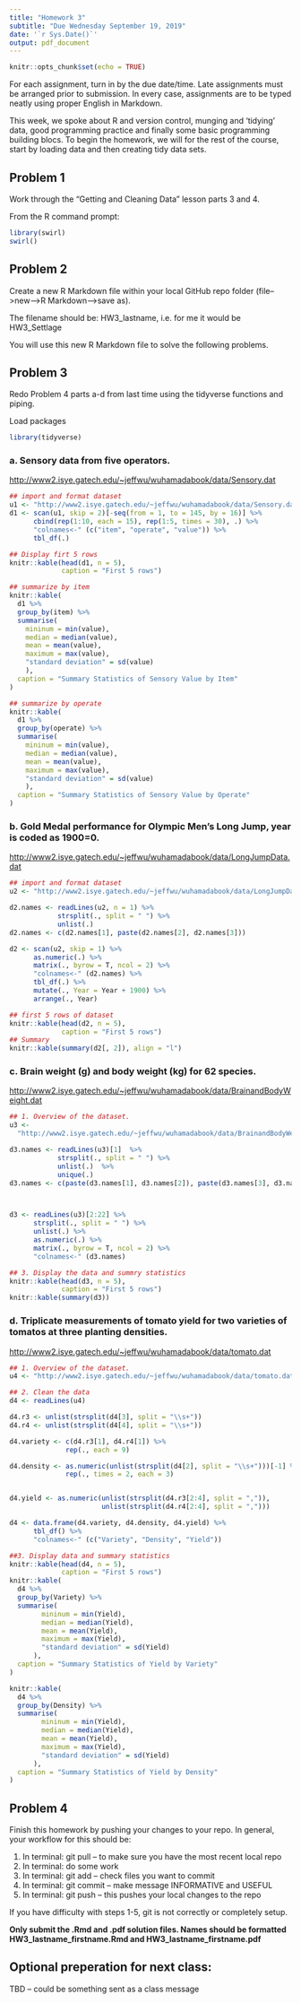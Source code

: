 ```yaml
---
title: "Homework 3"
subtitle: "Due Wednesday September 19, 2019"
date: '`r Sys.Date()`'
output: pdf_document
---
```


```r
knitr::opts_chunk$set(echo = TRUE)
```

For each assignment, turn in by the due date/time.  Late assignments must be arranged prior to submission.  In every case, assignments are to be typed neatly using proper English in Markdown.  

This week, we spoke about R and version control, munging and 'tidying' data, good programming practice and finally some basic programming building blocs.  To begin the homework, we will for the rest of the course, start by loading data and then creating tidy data sets.  

## Problem 1

Work through the "Getting and Cleaning Data" lesson parts 3 and 4.

From the R command prompt:  
```r
library(swirl)
swirl()
```

## Problem 2

Create a new R Markdown file within your local GitHub repo folder (file-->new-->R Markdown-->save as).

The filename should be: HW3_lastname, i.e. for me it would be HW3_Settlage

You will use this new R Markdown file to solve the following problems.

  
## Problem 3

Redo Problem 4 parts a-d from last time using the tidyverse functions and piping.

Load packages
```r
library(tidyverse)
```


### a. Sensory data from five operators.    
<http://www2.isye.gatech.edu/~jeffwu/wuhamadabook/data/Sensory.dat> 

```r
## import and format dataset
u1 <- "http://www2.isye.gatech.edu/~jeffwu/wuhamadabook/data/Sensory.dat"
d1 <- scan(u1, skip = 2)[-seq(from = 1, to = 145, by = 16)] %>%
      cbind(rep(1:10, each = 15), rep(1:5, times = 30), .) %>%
      "colnames<-" (c("item", "operate", "value")) %>%
      tbl_df(.)

## Display firt 5 rows
knitr::kable(head(d1, n = 5),
             caption = "First 5 rows")

## summarize by item
knitr::kable(
  d1 %>%
  group_by(item) %>%
  summarise(
    mininum = min(value),
    median = median(value),
    mean = mean(value),
    maximum = max(value),
    "standard deviation" = sd(value)
    ),
  caption = "Summary Statistics of Sensory Value by Item"
)

## summarize by operate
knitr::kable(
  d1 %>%
  group_by(operate) %>%
  summarise(
    mininum = min(value),
    median = median(value),
    mean = mean(value),
    maximum = max(value),
    "standard deviation" = sd(value)
    ),
  caption = "Summary Statistics of Sensory Value by Operate"
)
```






### b. Gold Medal performance for Olympic Men's Long Jump, year is coded as 1900=0.  
<http://www2.isye.gatech.edu/~jeffwu/wuhamadabook/data/LongJumpData.dat>  

```r
## import and format dataset 
u2 <- "http://www2.isye.gatech.edu/~jeffwu/wuhamadabook/data/LongJumpData.dat"

d2.names <- readLines(u2, n = 1) %>%
            strsplit(., split = " ") %>%
            unlist(.)
d2.names <- c(d2.names[1], paste(d2.names[2], d2.names[3]))

d2 <- scan(u2, skip = 1) %>%
      as.numeric(.) %>%
      matrix(., byrow = T, ncol = 2) %>%
      "colnames<-" (d2.names) %>%
      tbl_df(.) %>%
      mutate(., Year = Year + 1900) %>%
      arrange(., Year)

## first 5 rows of dataset
knitr::kable(head(d2, n = 5),
             caption = "First 5 rows")
## Summary
knitr::kable(summary(d2[, 2]), align = "l")
```




### c. Brain weight (g) and body weight (kg) for 62 species.    
<http://www2.isye.gatech.edu/~jeffwu/wuhamadabook/data/BrainandBodyWeight.dat> 

```r
## 1. Overview of the dataset.
u3 <-
  "http://www2.isye.gatech.edu/~jeffwu/wuhamadabook/data/BrainandBodyWeight.dat"

d3.names <- readLines(u3)[1]  %>%
            strsplit(., split = " ") %>%
            unlist(.)  %>%
            unique(.)
d3.names <- c(paste(d3.names[1], d3.names[2]), paste(d3.names[3], d3.names[2]))



d3 <- readLines(u3)[2:22] %>%
      strsplit(., split = " ") %>%
      unlist(.) %>%
      as.numeric(.) %>%
      matrix(., byrow = T, ncol = 2) %>%
      "colnames<-" (d3.names)

## 3. Display the data and summry statistics
knitr::kable(head(d3, n = 5),
             caption = "First 5 rows")
knitr::kable(summary(d3))
```




### d. Triplicate measurements of tomato yield for two varieties of tomatos at three planting densities.  
<http://www2.isye.gatech.edu/~jeffwu/wuhamadabook/data/tomato.dat>  


```r
## 1. Overview of the dataset.
u4 <- "http://www2.isye.gatech.edu/~jeffwu/wuhamadabook/data/tomato.dat"

## 2. Clean the data
d4 <- readLines(u4)

d4.r3 <- unlist(strsplit(d4[3], split = "\\s+"))
d4.r4 <- unlist(strsplit(d4[4], split = "\\s+"))

d4.variety <- c(d4.r3[1], d4.r4[1]) %>%
              rep(., each = 9)

d4.density <- as.numeric(unlist(strsplit(d4[2], split = "\\s+")))[-1] %>%
              rep(., times = 2, each = 3)


d4.yield <- as.numeric(unlist(strsplit(d4.r3[2:4], split = ",")),
                       unlist(strsplit(d4.r4[2:4], split = ",")))

d4 <- data.frame(d4.variety, d4.density, d4.yield) %>%
      tbl_df() %>%
      "colnames<-" (c("Variety", "Density", "Yield"))

##3. Display data and summary statistics
knitr::kable(head(d4, n = 5),
             caption = "First 5 rows")
knitr::kable(
  d4 %>%
  group_by(Variety) %>%
  summarise(
        mininum = min(Yield),
        median = median(Yield),
        mean = mean(Yield),
        maximum = max(Yield),
        "standard deviation" = sd(Yield)
      ),
  caption = "Summary Statistics of Yield by Variety"
)

knitr::kable(
  d4 %>%
  group_by(Density) %>%
  summarise(
        mininum = min(Yield),
        median = median(Yield),
        mean = mean(Yield),
        maximum = max(Yield),
        "standard deviation" = sd(Yield)
      ),
  caption = "Summary Statistics of Yield by Density"
)
```


## Problem 4

Finish this homework by pushing your changes to your repo.  In general, your workflow for this should be:  

1. In terminal: git pull  -- to make sure you have the most recent local repo  
2. In terminal: do some work  
3. In terminal: git add -- check files you want to commit  
4. In terminal: git commit -- make message INFORMATIVE and USEFUL  
5. In terminal: git push -- this pushes your local changes to the repo  

If you have difficulty with steps 1-5, git is not correctly or completely setup.

**Only submit the .Rmd and .pdf solution files.  Names should be formatted HW3_lastname_firstname.Rmd and HW3_lastname_firstname.pdf**

## Optional preperation for next class:  

TBD -- could be something sent as a class message

